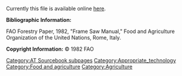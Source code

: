 Currently this file is available online [http://www.cd3wd.com/cd3wd_40/JF/419/08-317.pdf here].

'''Bibliographic Information:''' 

FAO Forestry Paper, 1982, "Frame Saw Manual," Food and Agriculture Organization of the United Nations, Rome, Italy. 

'''Copyright Information:''' © 1982  FAO<br> 


{{DEFAULTSORT:{{SUBPAGENAME}}}} 
[[Category:AT Sourcebook subpages]]
[[Category:Appropriate_technology]]
[[Category:Food and agriculture]]
[[Category:Agriculture]]